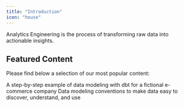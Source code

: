 ```yaml
---
title: "Introduction"
icon: "house"
---
```


Analytics Engineering is the process of transforming raw data into actionable insights.

## Featured Content

Please find below a selection of our most popular content:

<CardGroup cols={2}>
  <Card
    title="Data Modeling Example"
    icon="screwdriver-wrench"
    href="https://mintlify.com/docs/components/accordion"
  >
    A step-by-step example of data modeling with dbt for a fictional e-commerce
    company
  </Card>
  <Card
    title="Good Conventions"
    icon="thumbs-up"
    href="https://mintlify.com/customers"
  >
    Data modeling conventions to make data easy to discover, understand, and use
  </Card>
</CardGroup>
